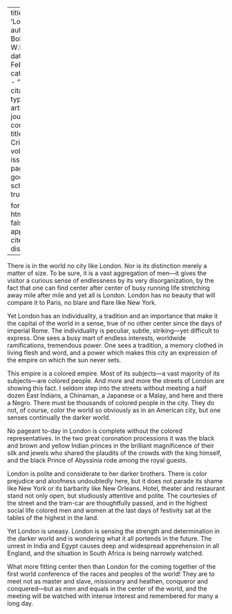 
---
title: 'London'
author: Du Bois, W.E.B.
date: Feb. 1911
categories: 
  - ""
citation: 
  type: article-journal
  container-title: The Crisis
  volume: 2
  issue: 4
  page: 159
google-scholar: true

format:
  html:
    toc: false
    appendix-cite-as: display
---


There is in the world no city like London. Nor is its distinction merely a matter of size. To be sure, it is a vast aggregation of men---it gives the visitor a curious sense of endlessness by its very disorganization, by the fact that one can find center after center of busy running life stretching away mile after mile and yet all is London. London has no beauty that will compare it to Paris, no blare and flare like New York.

Yet London has an individuality, a tradition and an importance that make it the capital of the world in a sense, true of no other center since the days of imperial Rome. The individuality is peculiar, subtle, striking---yet difficult to express. One sees a busy mart of endless interests, worldwide ramifications, tremendous power. One sees a tradition, a memory clothed in living flesh and word, and a power which makes this city an expression of the empire on which the sun never sets.

This empire is a colored empire. Most of its subjects---a vast majority of its subjects---are colored people. And more and more the streets of London are showing this fact. I seldom step into the streets without meeting a half dozen East Indians, a Chinaman, a Japanese or a Malay, and here and there a Negro. There must be thousands of colored people in the city. They do not, of course, color the world so obviously as in an American city, but one senses continually the darker world.

No pageant to-day in London is complete without the colored representatives. In the two great coronation processions it was the black and brown and yellow Indian princes in the brilliant magnificence of their silk and jewels who shared the plaudits of the crowds with the king himself, and the black Prince of Abyssinia rode among the royal guests.

London is polite and considerate to her darker brothers. There is color prejudice and aloofness undoubtedly here, but it does not parade its shame like New York or its barbarity like New Orleans. Hotel, theater and restaurant stand not only open, but studiously attentive and polite. The courtesies of the street and the tram-car are thoughtfully passed, and in the highest social life colored men and women at the last days of festivity sat at the tables of the highest in the land.

Yet London is uneasy. London is sensing the strength and determination in the darker world and is wondering what it all portends in the future. The unrest in India and Egypt causes deep and widespread apprehension in all England, and the situation in South Africa is being narrowly watched.

What more fitting center then than London for the coming together of the first world conference of the races and peoples of the world! They are to meet not as master and slave, missionary and heathen, conqueror and conquered---but as men and equals in the center of the world, and the meeting will be watched with intense interest and remembered for many a long day.

